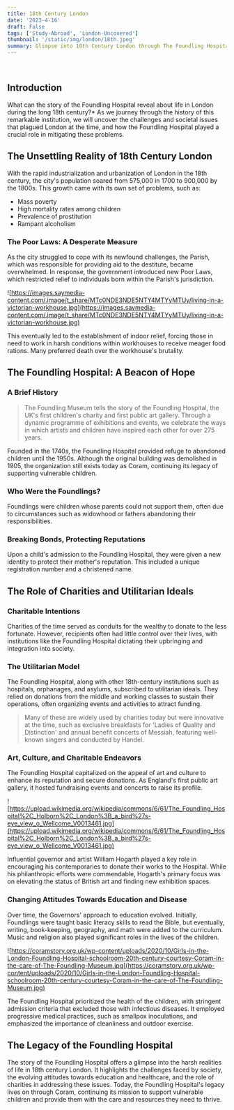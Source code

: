 ```yaml
---
title: 18th Century London
date: '2023-4-16'
draft: False
tags: ['Study-Abroad', 'London-Uncovered']
thumbnail: '/static/img/london/18th.jpeg'
summary: Glimpse into 18th Century London through The Foundling Hospital Story
---
```


<br />
<TOCInline toc={props.toc} exclude="Table of Contents" asDisclosure toHeading={5} />

## Introduction

What can the story of the Foundling Hospital reveal about life in London during the long 18th century?\* As we journey through the history of this remarkable institution, we will uncover the challenges and societal issues that plagued London at the time, and how the Foundling Hospital played a crucial role in mitigating these problems.

## The Unsettling Reality of 18th Century London

With the rapid industrialization and urbanization of London in the 18th century, the city's population soared from 575,000 in 1700 to 900,000 by the 1800s. This growth came with its own set of problems, such as:

- Mass poverty
- High mortality rates among children
- Prevalence of prostitution
- Rampant alcoholism

### The Poor Laws: A Desperate Measure

As the city struggled to cope with its newfound challenges, the Parish, which was responsible for providing aid to the destitute, became overwhelmed. In response, the government introduced new Poor Laws, which restricted relief to individuals born within the Parish's jurisdiction.

![https://images.saymedia-content.com/.image/t_share/MTc0NDE3NDE5NTY4MTYyMTUy/living-in-a-victorian-workhouse.jpg](https://images.saymedia-content.com/.image/t_share/MTc0NDE3NDE5NTY4MTYyMTUy/living-in-a-victorian-workhouse.jpg)

This eventually led to the establishment of indoor relief, forcing those in need to work in harsh conditions within workhouses to receive meager food rations. Many preferred death over the workhouse's brutality.

## The Foundling Hospital: A Beacon of Hope

### A Brief History

> The Foundling Museum tells the story of the Foundling Hospital, the UK's first children's charity and first public art gallery. Through a dynamic programme of exhibitions and events, we celebrate the ways in which artists and children have inspired each other for over 275 years.

Founded in the 1740s, the Foundling Hospital provided refuge to abandoned children until the 1950s. Although the original building was demolished in 1905, the organization still exists today as Coram, continuing its legacy of supporting vulnerable children.

### Who Were the Foundlings?

Foundlings were children whose parents could not support them, often due to circumstances such as widowhood or fathers abandoning their responsibilities.

### Breaking Bonds, Protecting Reputations

Upon a child's admission to the Foundling Hospital, they were given a new identity to protect their mother's reputation. This included a unique registration number and a christened name.

## The Role of Charities and Utilitarian Ideals

### Charitable Intentions

Charities of the time served as conduits for the wealthy to donate to the less fortunate. However, recipients often had little control over their lives, with institutions like the Foundling Hospital dictating their upbringing and integration into society.

### The Utilitarian Model

The Foundling Hospital, along with other 18th-century institutions such as hospitals, orphanages, and asylums, subscribed to utilitarian ideals. They relied on donations from the middle and working classes to sustain their operations, often organizing events and activities to attract funding.

> Many of these are widely used by charities today but were innovative at the time, such as exclusive breakfasts for 'Ladies of Quality and Distinction' and annual benefit concerts of Messiah, featuring well-known singers and conducted by Handel.

### Art, Culture, and Charitable Endeavors

The Foundling Hospital capitalized on the appeal of art and culture to enhance its reputation and secure donations. As England's first public art gallery, it hosted fundraising events and concerts to raise its profile.

![https://upload.wikimedia.org/wikipedia/commons/6/61/The_Foundling_Hospital%2C_Holborn%2C_London%3B_a_bird%27s-eye_view_o_Wellcome_V0013461.jpg](https://upload.wikimedia.org/wikipedia/commons/6/61/The_Foundling_Hospital%2C_Holborn%2C_London%3B_a_bird%27s-eye_view_o_Wellcome_V0013461.jpg)

Influential governor and artist William Hogarth played a key role in encouraging his contemporaries to donate their works to the Hospital. While his philanthropic efforts were commendable, Hogarth's primary focus was on elevating the status of British art and finding new exhibition spaces.

### Changing Attitudes Towards Education and Disease

Over time, the Governors' approach to education evolved. Initially, Foundlings were taught basic literacy skills to read the Bible, but eventually, writing, book-keeping, geography, and math were added to the curriculum. Music and religion also played significant roles in the lives of the children.

![https://coramstory.org.uk/wp-content/uploads/2020/10/Girls-in-the-London-Foundling-Hospital-schoolroom-20th-century-courtesy-Coram-in-the-care-of-The-Foundling-Museum.jpg](https://coramstory.org.uk/wp-content/uploads/2020/10/Girls-in-the-London-Foundling-Hospital-schoolroom-20th-century-courtesy-Coram-in-the-care-of-The-Foundling-Museum.jpg)

The Foundling Hospital prioritized the health of the children, with stringent admission criteria that excluded those with infectious diseases. It employed progressive medical practices, such as smallpox inoculations, and emphasized the importance of cleanliness and outdoor exercise.

## The Legacy of the Foundling Hospital

The story of the Foundling Hospital offers a glimpse into the harsh realities of life in 18th century London. It highlights the challenges faced by society, the evolving attitudes towards education and healthcare, and the role of charities in addressing these issues. Today, the Foundling Hospital's legacy lives on through Coram, continuing its mission to support vulnerable children and provide them with the care and resources they need to thrive.
